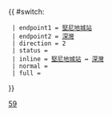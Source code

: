 {{ #switch: {{{format|}}}
  | endpoint1 = [[堅尼地城站]]
  | endpoint2 = [[深灣公共運輸交匯處|深灣]]
  | direction = 2
  | status = {{HK Bus Status|P}}
  | inline = [[堅尼地城站]] ↔ [[深灣公共運輸交匯處|深灣]]
  | normal =
  | full =
}}<noinclude>[[Category:港島專線小巴路線模板|59]]</noinclude>